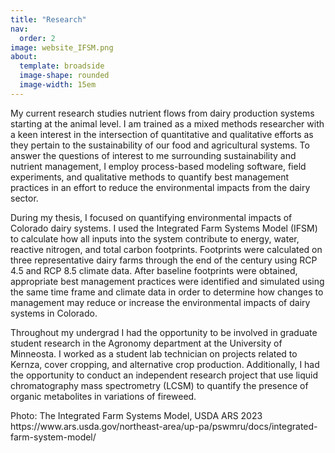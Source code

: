 ```yaml
---
title: "Research"
nav: 
  order: 2
image: website_IFSM.png 
about: 
  template: broadside
  image-shape: rounded
  image-width: 15em
---
```


My current research studies nutrient flows from dairy production systems starting at the animal level. I am trained as a mixed methods researcher with a keen interest in the intersection of quantitative and qualitative efforts as they pertain to the sustainability of our food and agricultural systems. To answer the questions of interest to me surrounding sustainability and nutrient management, I employ process-based modeling software, field experiments, and qualitative methods to quantify best management practices in an effort to reduce the environmental impacts from the dairy sector.

During my thesis, I focused on quantifying environmental impacts of Colorado dairy systems. I used the Integrated Farm Systems Model (IFSM) to calculate how all inputs into the system contribute to energy, water, reactive nitrogen, and total carbon footprints. Footprints were calculated on three representative dairy farms through the end of the century using RCP 4.5 and RCP 8.5 climate data. After baseline footprints were obtained, appropriate best management practices were identified and simulated using the same time frame and climate data in order to determine how changes to management may reduce or increase the environmental impacts of dairy systems in Colorado.

Throughout my undergrad I had the opportunity to be involved in graduate student research in the Agronomy department at the University of Minneosta. I worked as a student lab technician on projects related to Kernza, cover cropping, and alternative crop production. Additionally, I had the opportunity to conduct an independent research project that use liquid chromatography mass spectrometry (LCSM) to quantify the presence of organic metabolites in variations of fireweed.

Photo: The Integrated Farm Systems Model, USDA ARS 2023 \
https://www.ars.usda.gov/northeast-area/up-pa/pswmru/docs/integrated-farm-system-model/
